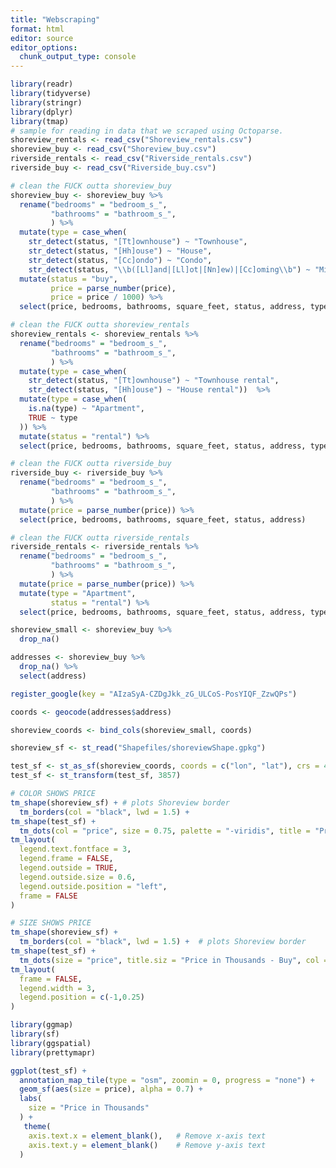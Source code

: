 ```yaml
---
title: "Webscraping"
format: html
editor: source
editor_options: 
  chunk_output_type: console
---
```


```r
library(readr)
library(tidyverse)
library(stringr)
library(dplyr)
library(tmap)
# sample for reading in data that we scraped using Octoparse. 
shoreview_rentals <- read_csv("Shoreview_rentals.csv")
shoreview_buy <- read_csv("Shoreview_buy.csv")
riverside_rentals <- read_csv("Riverside_rentals.csv")
riverside_buy <- read_csv("Riverside_buy.csv")
```

```r
# clean the FUCK outta shoreview_buy
shoreview_buy <- shoreview_buy %>%
  rename("bedrooms" = "bedroom_s_",
         "bathrooms" = "bathroom_s_",
         ) %>%
  mutate(type = case_when(
    str_detect(status, "[Tt]ownhouse") ~ "Townhouse",
    str_detect(status, "[Hh]ouse") ~ "House",
    str_detect(status, "[Cc]ondo") ~ "Condo",
    str_detect(status, "\\b([Ll]and|[Ll]ot|[Nn]ew)|[Cc]oming\\b") ~ "Misc")) %>%
  mutate(status = "buy",
         price = parse_number(price),
         price = price / 1000) %>%
  select(price, bedrooms, bathrooms, square_feet, status, address, type)

# clean the FUCK outta shoreview_rentals
shoreview_rentals <- shoreview_rentals %>%
  rename("bedrooms" = "bedroom_s_",
         "bathrooms" = "bathroom_s_",
         ) %>%
  mutate(type = case_when(
    str_detect(status, "[Tt]ownhouse") ~ "Townhouse rental",
    str_detect(status, "[Hh]ouse") ~ "House rental"))  %>%
  mutate(type = case_when(
    is.na(type) ~ "Apartment",
    TRUE ~ type
  )) %>%
  mutate(status = "rental") %>%
  select(price, bedrooms, bathrooms, square_feet, status, address, type)

# clean the FUCK outta riverside_buy 
riverside_buy <- riverside_buy %>%
  rename("bedrooms" = "bedroom_s_",
         "bathrooms" = "bathroom_s_",
         ) %>%
  mutate(price = parse_number(price)) %>%
  select(price, bedrooms, bathrooms, square_feet, status, address)

# clean the FUCK outta riverside_rentals 
riverside_rentals <- riverside_rentals %>%
  rename("bedrooms" = "bedroom_s_",
         "bathrooms" = "bathroom_s_",
         ) %>%
  mutate(price = parse_number(price)) %>%
  mutate(type = "Apartment",
         status = "rental") %>%
  select(price, bedrooms, bathrooms, square_feet, status, address, type)
```

```r
shoreview_small <- shoreview_buy %>%
  drop_na()

addresses <- shoreview_buy %>%
  drop_na() %>%
  select(address)

register_google(key = "AIzaSyA-CZDgJkk_zG_ULCoS-PosYIQF_ZzwQPs")

coords <- geocode(addresses$address)

shoreview_coords <- bind_cols(shoreview_small, coords)

shoreview_sf <- st_read("Shapefiles/shoreviewShape.gpkg")

test_sf <- st_as_sf(shoreview_coords, coords = c("lon", "lat"), crs = 4326)
test_sf <- st_transform(test_sf, 3857)  

# COLOR SHOWS PRICE 
tm_shape(shoreview_sf) + # plots Shoreview border
  tm_borders(col = "black", lwd = 1.5) +
tm_shape(test_sf) +
  tm_dots(col = "price", size = 0.75, palette = "-viridis", title = "Price in Thousands") +
tm_layout(
  legend.text.fontface = 3, 
  legend.frame = FALSE,
  legend.outside = TRUE,
  legend.outside.size = 0.6,
  legend.outside.position = "left",
  frame = FALSE 
)

# SIZE SHOWS PRICE
tm_shape(shoreview_sf) + 
  tm_borders(col = "black", lwd = 1.5) +  # plots Shoreview border
tm_shape(test_sf) +
  tm_dots(size = "price", title.siz = "Price in Thousands - Buy", col = "skyblue") +  # Change legend title
tm_layout(
  frame = FALSE,
  legend.width = 3,
  legend.position = c(-1,0.25)
)
```

```r
library(ggmap)
library(sf)
library(ggspatial)
library(prettymapr)

ggplot(test_sf) +
  annotation_map_tile(type = "osm", zoomin = 0, progress = "none") +
  geom_sf(aes(size = price), alpha = 0.7) +
  labs(
    size = "Price in Thousands"
  ) +
   theme(
    axis.text.x = element_blank(),   # Remove x-axis text
    axis.text.y = element_blank()    # Remove y-axis text
  )
```

